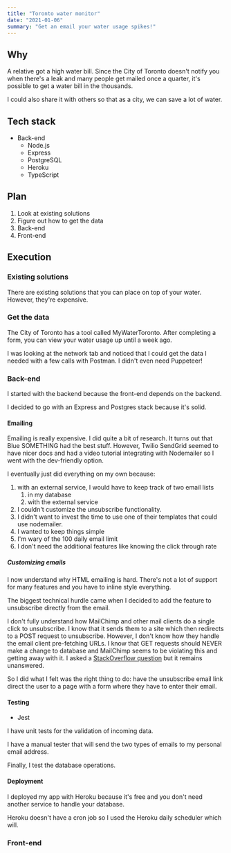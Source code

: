 ```yaml
---
title: "Toronto water monitor"
date: "2021-01-06"
summary: "Get an email your water usage spikes!"
---
```


## Why

A relative got a high water bill. Since the City of Toronto doesn't notify
you when there's a leak and many people get mailed once a quarter, it's
possible to get a water bill in the thousands.

I could also share it with others so that as a city, we can save a lot of water.

## Tech stack

- Back-end
  - Node.js
  - Express
  - PostgreSQL
  - Heroku
  - TypeScript

## Plan

1. Look at existing solutions
2. Figure out how to get the data
3. Back-end
4. Front-end

## Execution

### Existing solutions

There are existing solutions that you can place on top of your water. However, they're expensive.

### Get the data

The City of Toronto has a tool called MyWaterToronto.
After completing a form, you can view your water usage up until a week ago.

I was looking at the network tab and noticed that I could get the data I needed with a few calls with Postman. I didn't even need Puppeteer!

### Back-end

I started with the backend because the front-end depends on the backend.

I decided to go with an Express and Postgres stack because it's solid.

#### Emailing

Emailing is really expensive.
I did quite a bit of research.
It turns out that Blue SOMETHING had the best stuff. However, Twilio SendGrid seemed to have nicer docs and had a video tutorial integrating with Nodemailer so I went with the dev-friendly option.

I eventually just did everything on my own because:

1. with an external service, I would have to keep track of two email lists
   1. in my database
   2. with the external service
2. I couldn't customize the unsubscribe functionality.
3. I didn't want to invest the time to use one of their templates that could use nodemailer.
4. I wanted to keep things simple
5. I'm wary of the 100 daily email limit
6. I don't need the additional features like knowing the click through rate

##### Customizing emails

I now understand why HTML emailing is hard.
There's not a lot of support for many features and you have to inline style everything.

The biggest technical hurdle came when I decided to add the feature to unsubscribe directly from the email.

I don't fully understand how MailChimp and other mail clients do a single click to unsubscribe. I know that it sends them to a site which then redirects to a POST request to unsubscribe. However, I don't know how they handle the email client pre-fetching URLs. I know that GET requests should NEVER make a change to database and MailChimp seems to be violating this and getting away with it. I asked a [StackOverflow question]() but it remains unanswered.

So I did what I felt was the right thing to do: have the unsubscribe email link direct the user to a page with a form where they have to enter their email.

#### Testing

- Jest

I have unit tests for the validation of incoming data.

I have a manual tester that will send the two types of emails to my personal email address.

Finally, I test the database operations.

#### Deployment

I deployed my app with Heroku because it's free and you don't need another service to handle your database.

Heroku doesn't have a cron job so I used the Heroku daily scheduler which will.

### Front-end
